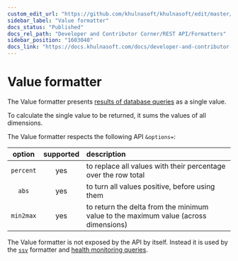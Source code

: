 ```yaml
---
custom_edit_url: "https://github.com/khulnasoft/khulnasoft/edit/master/src/web/api/formatters/value/README.md"
sidebar_label: "Value formatter"
docs_status: "Published"
docs_rel_path: "Developer and Contributor Corner/REST API/Formatters"
sidebar_position: "1603040"
docs_link: "https://docs.khulnasoft.com/docs/developer-and-contributor-corner/rest-api/formatters/value-formatter"
---
```


# Value formatter

The Value formatter presents [results of database queries](/docs/developer-and-contributor-corner/rest-api/queries) as a single value.

To calculate the single value to be returned, it sums the values of all dimensions.

The Value formatter respects the following API `&options=`:

| option    | supported | description |
|:----:     |:-------:  |:----------  |
| `percent` | yes       | to replace all values with their percentage over the row total|
| `abs`     | yes       | to turn all values positive, before using them |
| `min2max` | yes       | to return the delta from the minimum value to the maximum value (across dimensions)|

The Value formatter is not exposed by the API by itself.
Instead it is used by the [`ssv`](/docs/developer-and-contributor-corner/rest-api/formatters/ssv-formatter) formatter
and [health monitoring queries](/docs/alerts-&-notifications).


